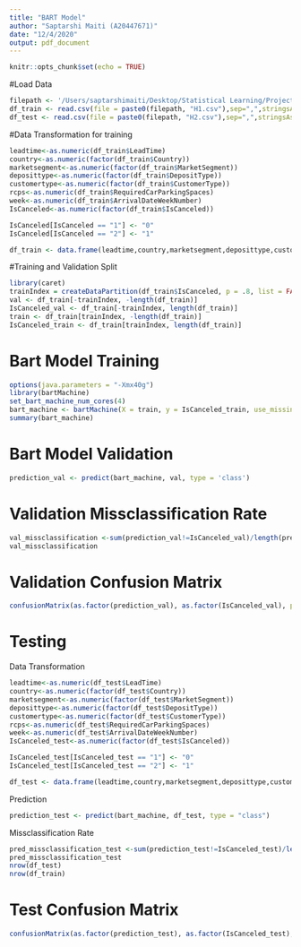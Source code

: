 ```yaml
---
title: "BART Model"
author: "Saptarshi Maiti (A20447671)"
date: "12/4/2020"
output: pdf_document
---
```



```r
knitr::opts_chunk$set(echo = TRUE)
```

#Load Data
```r
filepath <- '/Users/saptarshimaiti/Desktop/Statistical Learning/Project/Project/Data/'
df_train <- read.csv(file = paste0(filepath, "H1.csv"),sep=",",stringsAsFactors = FALSE, na.strings = "NULL")
df_test <- read.csv(file = paste0(filepath, "H2.csv"),sep=",",stringsAsFactors = FALSE, na.strings = "NULL")

```


#Data Transformation for training
```r
leadtime<-as.numeric(df_train$LeadTime)
country<-as.numeric(factor(df_train$Country))
marketsegment<-as.numeric(factor(df_train$MarketSegment))
deposittype<-as.numeric(factor(df_train$DepositType))
customertype<-as.numeric(factor(df_train$CustomerType))
rcps<-as.numeric(df_train$RequiredCarParkingSpaces)
week<-as.numeric(df_train$ArrivalDateWeekNumber)
IsCanceled<-as.numeric(factor(df_train$IsCanceled))

IsCanceled[IsCanceled == "1"] <- "0"
IsCanceled[IsCanceled == "2"] <- "1"

df_train <- data.frame(leadtime,country,marketsegment,deposittype,customertype,rcps,week,IsCanceled)
```


#Training and Validation Split
```r
library(caret)
trainIndex = createDataPartition(df_train$IsCanceled, p = .8, list = FALSE)
val <- df_train[-trainIndex, -length(df_train)]
IsCanceled_val <- df_train[-trainIndex, length(df_train)]
train <- df_train[trainIndex, -length(df_train)]
IsCanceled_train <- df_train[trainIndex, length(df_train)]
```

# Bart Model Training
```r
options(java.parameters = "-Xmx40g")
library(bartMachine)
set_bart_machine_num_cores(4)
bart_machine <- bartMachine(X = train, y = IsCanceled_train, use_missing_data = T, num_iterations_after_burn_in = 500, num_burn_in = 100, flush_indices_to_save_RAM = T)
summary(bart_machine)
```


# Bart Model Validation
```r
prediction_val <- predict(bart_machine, val, type = 'class')
```

# Validation Missclassification Rate
```r
val_missclassification <-sum(prediction_val!=IsCanceled_val)/length(prediction_val)
val_missclassification
```

# Validation Confusion Matrix
```r
confusionMatrix(as.factor(prediction_val), as.factor(IsCanceled_val), positive="1")
```

# Testing
Data Transformation
```r
leadtime<-as.numeric(df_test$LeadTime)
country<-as.numeric(factor(df_test$Country))
marketsegment<-as.numeric(factor(df_test$MarketSegment))
deposittype<-as.numeric(factor(df_test$DepositType))
customertype<-as.numeric(factor(df_test$CustomerType))
rcps<-as.numeric(df_test$RequiredCarParkingSpaces)
week<-as.numeric(df_test$ArrivalDateWeekNumber)
IsCanceled_test<-as.numeric(factor(df_test$IsCanceled))

IsCanceled_test[IsCanceled_test == "1"] <- "0"
IsCanceled_test[IsCanceled_test == "2"] <- "1"

df_test <- data.frame(leadtime,country,marketsegment,deposittype,customertype,rcps,week)
```

Prediction
```r
prediction_test <- predict(bart_machine, df_test, type = "class")
```

Missclassification Rate
```r
pred_missclassification_test <-sum(prediction_test!=IsCanceled_test)/length(prediction_test)
pred_missclassification_test
nrow(df_test)
nrow(df_train)
```

# Test Confusion Matrix
```r
confusionMatrix(as.factor(prediction_test), as.factor(IsCanceled_test), positive="1")
```